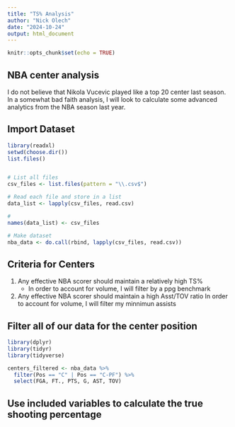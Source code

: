 ```yaml
---
title: "TS% Analysis"
author: "Nick Olech"
date: "2024-10-24"
output: html_document
--- 
```


```r
knitr::opts_chunk$set(echo = TRUE)
```

## NBA center analysis

I do not believe that Nikola Vucevic played like a top 20 center last season. In a somewhat bad faith analysis, I will look to calculate some advanced analytics from the NBA season last year.

## Import Dataset
```r
library(readxl)
setwd(choose.dir())
list.files()


# List all files
csv_files <- list.files(pattern = "\\.csv$")

# Read each file and store in a list
data_list <- lapply(csv_files, read.csv)

# 
names(data_list) <- csv_files

# Make dataset
nba_data <- do.call(rbind, lapply(csv_files, read.csv))
```

## Criteria for Centers
1. Any effective NBA scorer should maintain a relatively high TS%
    - In order to account for volume, I will filter by a ppg benchmark
2. Any effective NBA scorer should maintain a high Asst/TOV ratio
    In order to account for volume, I will filter my minnimun assists
    
    
## Filter all of our data for the center position
```r
library(dplyr)
library(tidyr)
library(tidyverse)

centers_filtered <- nba_data %>%
  filter(Pos == "C" | Pos == "C-PF") %>%  
  select(FGA, FT., PTS, G, AST, TOV) 

```

## Use included variables to calculate the true shooting percentage
```r

```




